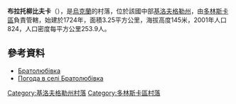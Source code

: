 {{coord|48|12|23|N|32|57|7|E|scale:100000_region:UA|display=title}}

'''布拉托柳比夫卡'''（{{lang-uk|Братолюбівка}}），是[[烏克蘭|烏克蘭]]的村落，位於該國中部[[基洛夫格勒州|基洛夫格勒州]]，由[[多林斯卡區|多林斯卡區]]負責管轄，始建於1724年，面積3.25平方公里，海拔高度145米，2001年人口824，人口密度每平方公里253.9人。

==參考資料==
* [http://gska2.rada.gov.ua/pls/z7502/A005?rdat1=30.01.2010&rf7571=16711 Братолюбівка]{{dead link|date=2018年2月 |bot=InternetArchiveBot |fix-attempted=yes }}
* [http://weather.in.ua/ua/kirovogradskaja/1981 Погода в селі Братолюбівка] {{Wayback|url=http://weather.in.ua/ua/kirovogradskaja/1981 |date=20111220180214 }}

{{DEFAULTSORT:Братолюбівка}}
[[Category:基洛夫格勒州村落|Category:基洛夫格勒州村落]]
[[Category:多林斯卡區村落|Category:多林斯卡區村落]]


{{Kirovohrad-geo-stub}}